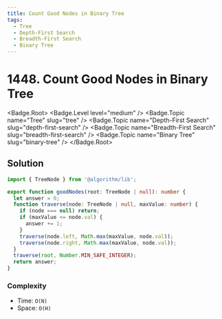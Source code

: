 ```yaml
---
title: Count Good Nodes in Binary Tree
tags:
  - Tree
  - Depth-First Search
  - Breadth-First Search
  - Binary Tree
---
```


# 1448. Count Good Nodes in Binary Tree

<Badge.Root>
  <Badge.Level level="medium" />
  <Badge.Topic name="Tree" slug="tree" />
  <Badge.Topic name="Depth-First Search" slug="depth-first-search" />
  <Badge.Topic name="Breadth-First Search" slug="breadth-first-search" />
  <Badge.Topic name="Binary Tree" slug="binary-tree" />
</Badge.Root>

## Solution

```typescript filename="solution.ts" copy
import { TreeNode } from '@algorithm/lib';

export function goodNodes(root: TreeNode | null): number {
  let answer = 0;
  function traverse(node: TreeNode | null, maxValue: number) {
    if (node === null) return;
    if (maxValue <= node.val) {
      answer += 1;
    }
    traverse(node.left, Math.max(maxValue, node.val));
    traverse(node.right, Math.max(maxValue, node.val));
  }
  traverse(root, Number.MIN_SAFE_INTEGER);
  return answer;
}
```

### Complexity

- Time: `O(N)`
- Space: `O(H)`

<ProblemLink
  codingSite="leetcode"
  href="https://leetcode.com/problems/count-good-nodes-in-binary-tree"
  title="Count Good Nodes in Binary Tree"
/>
